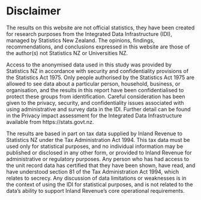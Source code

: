 # Disclaimer
    
The results on this website are not official statistics, they have been created for research purposes from the Integrated Data Infrastructure (IDI), managed by Statistics New Zealand. The opinions, findings, recommendations, and conclusions expressed in this website are those of the author(s) not Statistics NZ or Universities NZ.
    
    
Access to the anonymised data used in this study was provided by Statistics NZ in accordance with security and confidentiality provisions of the Statistics Act 1975. Only people authorised by the Statistics Act 1975 are allowed to see data about a particular person, household, business, or organisation, and the results in this report have been confidentialised to protect these groups from identification. Careful consideration has been given to the privacy, security, and confidentiality issues associated with using administrative and survey data in the IDI. Further detail can be found in the Privacy impact assessment for the Integrated Data Infrastructure available from https://stats.govt.nz.
    
    
The results are based in part on tax data supplied by Inland Revenue to Statistics NZ under the Tax Administration Act 1994. This tax data must be used only for statistical purposes, and no individual information may be published or disclosed in any other form, or provided to Inland Revenue for administrative or regulatory purposes. Any person who has had access to the unit record data has certified that they have been shown, have read, and have understood section 81 of the Tax Administration Act 1994, which relates to secrecy. Any discussion of data limitations or weaknesses is in the context of using the IDI for statistical purposes, and is not related to the data’s ability to support Inland Revenue’s core operational requirements.
